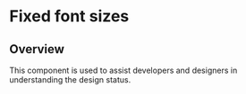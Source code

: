
<Meta title="Design Tokens/Typography/Fixed font sizes" />

# Fixed font sizes

## Overview

This component is used to assist developers and designers in understanding the design status.
